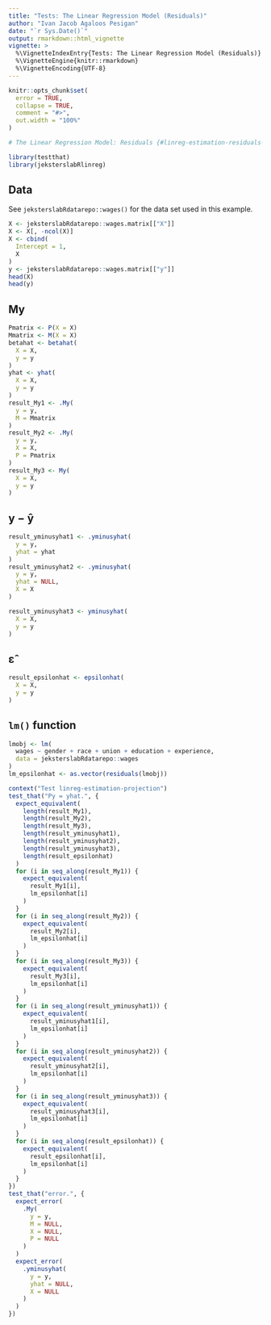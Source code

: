 ```yaml
---
title: "Tests: The Linear Regression Model (Residuals)"
author: "Ivan Jacob Agaloos Pesigan"
date: "`r Sys.Date()`"
output: rmarkdown::html_vignette
vignette: >
  %\VignetteIndexEntry{Tests: The Linear Regression Model (Residuals)}
  %\VignetteEngine{knitr::rmarkdown}
  %\VignetteEncoding{UTF-8}
---
```



```r
knitr::opts_chunk$set(
  error = TRUE,
  collapse = TRUE,
  comment = "#>",
  out.width = "100%"
)
```




```r
# The Linear Regression Model: Residuals {#linreg-estimation-residuals-example}
```



```r
library(testthat)
library(jeksterslabRlinreg)
```


## Data

See `jeksterslabRdatarepo::wages()` for the data set used in this example.


```r
X <- jeksterslabRdatarepo::wages.matrix[["X"]]
X <- X[, -ncol(X)]
X <- cbind(
  Intercept = 1,
  X
)
y <- jeksterslabRdatarepo::wages.matrix[["y"]]
head(X)
head(y)
```


## $\mathrm{My}$


```r
Pmatrix <- P(X = X)
Mmatrix <- M(X = X)
betahat <- betahat(
  X = X,
  y = y
)
yhat <- yhat(
  X = X,
  y = y
)
result_My1 <- .My(
  y = y,
  M = Mmatrix
)
result_My2 <- .My(
  y = y,
  X = X,
  P = Pmatrix
)
result_My3 <- My(
  X = X,
  y = y
)
```


## $\mathrm{y} - \mathrm{\hat{y}}$


```r
result_yminusyhat1 <- .yminusyhat(
  y = y,
  yhat = yhat
)
result_yminusyhat2 <- .yminusyhat(
  y = y,
  yhat = NULL,
  X = X
)

result_yminusyhat3 <- yminusyhat(
  X = X,
  y = y
)
```


## $\boldsymbol{\hat{\varepsilon}}$


```r
result_epsilonhat <- epsilonhat(
  X = X,
  y = y
)
```


## `lm()` function


```r
lmobj <- lm(
  wages ~ gender + race + union + education + experience,
  data = jeksterslabRdatarepo::wages
)
lm_epsilonhat <- as.vector(residuals(lmobj))
```




```r
context("Test linreg-estimation-projection")
test_that("Py = yhat.", {
  expect_equivalent(
    length(result_My1),
    length(result_My2),
    length(result_My3),
    length(result_yminusyhat1),
    length(result_yminusyhat2),
    length(result_yminusyhat3),
    length(result_epsilonhat)
  )
  for (i in seq_along(result_My1)) {
    expect_equivalent(
      result_My1[i],
      lm_epsilonhat[i]
    )
  }
  for (i in seq_along(result_My2)) {
    expect_equivalent(
      result_My2[i],
      lm_epsilonhat[i]
    )
  }
  for (i in seq_along(result_My3)) {
    expect_equivalent(
      result_My3[i],
      lm_epsilonhat[i]
    )
  }
  for (i in seq_along(result_yminusyhat1)) {
    expect_equivalent(
      result_yminusyhat1[i],
      lm_epsilonhat[i]
    )
  }
  for (i in seq_along(result_yminusyhat2)) {
    expect_equivalent(
      result_yminusyhat2[i],
      lm_epsilonhat[i]
    )
  }
  for (i in seq_along(result_yminusyhat3)) {
    expect_equivalent(
      result_yminusyhat3[i],
      lm_epsilonhat[i]
    )
  }
  for (i in seq_along(result_epsilonhat)) {
    expect_equivalent(
      result_epsilonhat[i],
      lm_epsilonhat[i]
    )
  }
})
test_that("error.", {
  expect_error(
    .My(
      y = y,
      M = NULL,
      X = NULL,
      P = NULL
    )
  )
  expect_error(
    .yminusyhat(
      y = y,
      yhat = NULL,
      X = NULL
    )
  )
})
```


